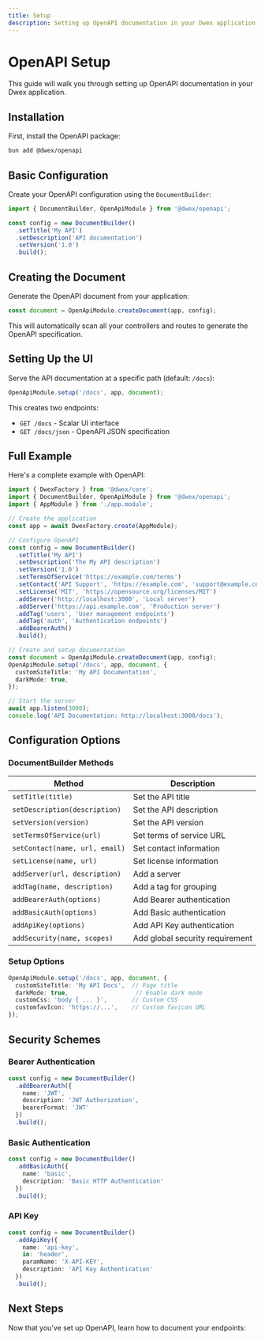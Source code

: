 ```yaml
---
title: Setup
description: Setting up OpenAPI documentation in your Dwex application
---
```


# OpenAPI Setup

This guide will walk you through setting up OpenAPI documentation in your Dwex application.

## Installation

First, install the OpenAPI package:

```bash
bun add @dwex/openapi
```

## Basic Configuration

Create your OpenAPI configuration using the `DocumentBuilder`:

```typescript
import { DocumentBuilder, OpenApiModule } from '@dwex/openapi';

const config = new DocumentBuilder()
  .setTitle('My API')
  .setDescription('API documentation')
  .setVersion('1.0')
  .build();
```

## Creating the Document

Generate the OpenAPI document from your application:

```typescript
const document = OpenApiModule.createDocument(app, config);
```

This will automatically scan all your controllers and routes to generate the OpenAPI specification.

## Setting Up the UI

Serve the API documentation at a specific path (default: `/docs`):

```typescript
OpenApiModule.setup('/docs', app, document);
```

This creates two endpoints:
- `GET /docs` - Scalar UI interface
- `GET /docs/json` - OpenAPI JSON specification

## Full Example

Here's a complete example with OpenAPI:

```typescript title="main.ts"
import { DwexFactory } from '@dwex/core';
import { DocumentBuilder, OpenApiModule } from '@dwex/openapi';
import { AppModule } from './app.module';

// Create the application
const app = await DwexFactory.create(AppModule);

// Configure OpenAPI
const config = new DocumentBuilder()
  .setTitle('My API')
  .setDescription('The My API description')
  .setVersion('1.0')
  .setTermsOfService('https://example.com/terms')
  .setContact('API Support', 'https://example.com', 'support@example.com')
  .setLicense('MIT', 'https://opensource.org/licenses/MIT')
  .addServer('http://localhost:3000', 'Local server')
  .addServer('https://api.example.com', 'Production server')
  .addTag('users', 'User management endpoints')
  .addTag('auth', 'Authentication endpoints')
  .addBearerAuth()
  .build();

// Create and setup documentation
const document = OpenApiModule.createDocument(app, config);
OpenApiModule.setup('/docs', app, document, {
  customSiteTitle: 'My API Documentation',
  darkMode: true,
});

// Start the server
await app.listen(3000);
console.log('API Documentation: http://localhost:3000/docs');
```

## Configuration Options

### DocumentBuilder Methods

| Method | Description |
|--------|-------------|
| `setTitle(title)` | Set the API title |
| `setDescription(description)` | Set the API description |
| `setVersion(version)` | Set the API version |
| `setTermsOfService(url)` | Set terms of service URL |
| `setContact(name, url, email)` | Set contact information |
| `setLicense(name, url)` | Set license information |
| `addServer(url, description)` | Add a server |
| `addTag(name, description)` | Add a tag for grouping |
| `addBearerAuth(options)` | Add Bearer authentication |
| `addBasicAuth(options)` | Add Basic authentication |
| `addApiKey(options)` | Add API Key authentication |
| `addSecurity(name, scopes)` | Add global security requirement |

### Setup Options

```typescript
OpenApiModule.setup('/docs', app, document, {
  customSiteTitle: 'My API Docs',  // Page title
  darkMode: true,                   // Enable dark mode
  customCss: 'body { ... }',       // Custom CSS
  customfavIcon: 'https://...',    // Custom favicon URL
});
```

## Security Schemes

### Bearer Authentication

```typescript
const config = new DocumentBuilder()
  .addBearerAuth({
    name: 'JWT',
    description: 'JWT Authorization',
    bearerFormat: 'JWT'
  })
  .build();
```

### Basic Authentication

```typescript
const config = new DocumentBuilder()
  .addBasicAuth({
    name: 'basic',
    description: 'Basic HTTP Authentication'
  })
  .build();
```

### API Key

```typescript
const config = new DocumentBuilder()
  .addApiKey({
    name: 'api-key',
    in: 'header',
    paramName: 'X-API-KEY',
    description: 'API Key Authentication'
  })
  .build();
```

## Next Steps

Now that you've set up OpenAPI, learn how to document your endpoints:

<Cards>
  <Card title="Decorators" href="/docs/openapi/decorators" />
  <Card title="DTOs" href="/docs/openapi/dtos" />
</Cards>
